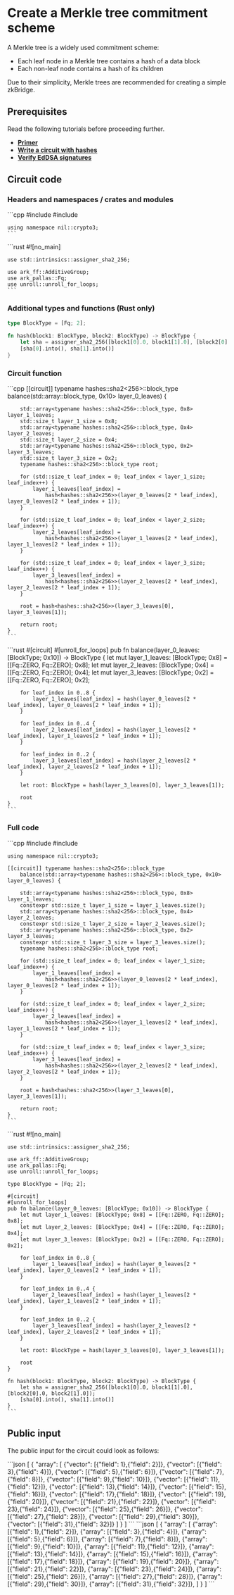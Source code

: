 
# Create a Merkle tree commitment scheme

A Merkle tree is a widely used commitment scheme:

* Each leaf node in a Merkle tree contains a hash of a data block
* Each non-leaf node contains a hash of its children

Due to their simplicity, Merkle trees are recommended for creating a simple zkBridge.

## Prerequisites

Read the following tutorials before proceeding further.

* [**Primer**](../primer)
* [**Write a circuit with hashes**](./hashes)
* [**Verify EdDSA signatures**](./eddsa)

## Circuit code

### Headers and namespaces / crates and modules

<Tabs groupId='language'>
  <TabItem value='cpp' label='C++'>
    ```cpp
    #include <nil/crypto3/hash/algorithm/hash.hpp>
    #include <nil/crypto3/hash/sha2.hpp>

    using namespace nil::crypto3;
    ```
  </TabItem>
  <TabItem value='rust' label='Rust'>
    ```rust
    #![no_main]

    use std::intrinsics::assigner_sha2_256;

    use ark_ff::AdditiveGroup;
    use ark_pallas::Fq;
    use unroll::unroll_for_loops;
    ```
  </TabItem>
</Tabs>

### Additional types and functions (Rust only)

```rust
type BlockType = [Fq; 2];

fn hash(block1: BlockType, block2: BlockType) -> BlockType {
    let sha = assigner_sha2_256([block1[0].0, block1[1].0], [block2[0].0, block2[1].0]);
    [sha[0].into(), sha[1].into()]
}
```

### Circuit function

<Tabs groupId='language'>
  <TabItem value='cpp' label='C++'>
    ```cpp
    [[circuit]] typename hashes::sha2<256>::block_type
        balance(std::array<typename hashes::sha2<256>::block_type, 0x10> layer_0_leaves) {

        std::array<typename hashes::sha2<256>::block_type, 0x8> layer_1_leaves;
        std::size_t layer_1_size = 0x8;
        std::array<typename hashes::sha2<256>::block_type, 0x4> layer_2_leaves;
        std::size_t layer_2_size = 0x4;
        std::array<typename hashes::sha2<256>::block_type, 0x2> layer_3_leaves;
        std::size_t layer_3_size = 0x2;
        typename hashes::sha2<256>::block_type root;

        for (std::size_t leaf_index = 0; leaf_index < layer_1_size; leaf_index++) {
            layer_1_leaves[leaf_index] =
                hash<hashes::sha2<256>>(layer_0_leaves[2 * leaf_index], layer_0_leaves[2 * leaf_index + 1]);
        }

        for (std::size_t leaf_index = 0; leaf_index < layer_2_size; leaf_index++) {
            layer_2_leaves[leaf_index] =
                hash<hashes::sha2<256>>(layer_1_leaves[2 * leaf_index], layer_1_leaves[2 * leaf_index + 1]);
        }

        for (std::size_t leaf_index = 0; leaf_index < layer_3_size; leaf_index++) {
            layer_3_leaves[leaf_index] =
                hash<hashes::sha2<256>>(layer_2_leaves[2 * leaf_index], layer_2_leaves[2 * leaf_index + 1]);
        }

        root = hash<hashes::sha2<256>>(layer_3_leaves[0], layer_3_leaves[1]);

        return root;
    }
    ```
  </TabItem>
  <TabItem value='rust' label='Rust'>
    ```rust
    #[circuit]
    #[unroll_for_loops]
    pub fn balance(layer_0_leaves: [BlockType; 0x10]) -> BlockType {
        let mut layer_1_leaves: [BlockType; 0x8] = [[Fq::ZERO, Fq::ZERO]; 0x8];
        let mut layer_2_leaves: [BlockType; 0x4] = [[Fq::ZERO, Fq::ZERO]; 0x4];
        let mut layer_3_leaves: [BlockType; 0x2] = [[Fq::ZERO, Fq::ZERO]; 0x2];

        for leaf_index in 0..8 {
            layer_1_leaves[leaf_index] = hash(layer_0_leaves[2 * leaf_index], layer_0_leaves[2 * leaf_index + 1]);
        }

        for leaf_index in 0..4 {
            layer_2_leaves[leaf_index] = hash(layer_1_leaves[2 * leaf_index], layer_1_leaves[2 * leaf_index + 1]);
        }

        for leaf_index in 0..2 {
            layer_3_leaves[leaf_index] = hash(layer_2_leaves[2 * leaf_index], layer_2_leaves[2 * leaf_index + 1]);
        }

        let root: BlockType = hash(layer_3_leaves[0], layer_3_leaves[1]);

        root
    }
    ```
  </TabItem>
</Tabs>

### Full code

<Tabs groupId='language'>
  <TabItem value='cpp' label='C++'>
    ```cpp
    #include <nil/crypto3/hash/algorithm/hash.hpp>
    #include <nil/crypto3/hash/sha2.hpp>

    using namespace nil::crypto3;

    [[circuit]] typename hashes::sha2<256>::block_type
        balance(std::array<typename hashes::sha2<256>::block_type, 0x10> layer_0_leaves) {

        std::array<typename hashes::sha2<256>::block_type, 0x8> layer_1_leaves;
        constexpr std::size_t layer_1_size = layer_1_leaves.size();
        std::array<typename hashes::sha2<256>::block_type, 0x4> layer_2_leaves;
        constexpr std::size_t layer_2_size = layer_2_leaves.size();
        std::array<typename hashes::sha2<256>::block_type, 0x2> layer_3_leaves;
        constexpr std::size_t layer_3_size = layer_3_leaves.size();
        typename hashes::sha2<256>::block_type root;

        for (std::size_t leaf_index = 0; leaf_index < layer_1_size; leaf_index++) {
            layer_1_leaves[leaf_index] =
                hash<hashes::sha2<256>>(layer_0_leaves[2 * leaf_index], layer_0_leaves[2 * leaf_index + 1]);
        }

        for (std::size_t leaf_index = 0; leaf_index < layer_2_size; leaf_index++) {
            layer_2_leaves[leaf_index] =
                hash<hashes::sha2<256>>(layer_1_leaves[2 * leaf_index], layer_1_leaves[2 * leaf_index + 1]);
        }

        for (std::size_t leaf_index = 0; leaf_index < layer_3_size; leaf_index++) {
            layer_3_leaves[leaf_index] =
                hash<hashes::sha2<256>>(layer_2_leaves[2 * leaf_index], layer_2_leaves[2 * leaf_index + 1]);
        }

        root = hash<hashes::sha2<256>>(layer_3_leaves[0], layer_3_leaves[1]);

        return root;
    }
    ```
  </TabItem>
  <TabItem value='rust' label='Rust'>
    ```rust
    #![no_main]

    use std::intrinsics::assigner_sha2_256;

    use ark_ff::AdditiveGroup;
    use ark_pallas::Fq;
    use unroll::unroll_for_loops;

    type BlockType = [Fq; 2];

    #[circuit]
    #[unroll_for_loops]
    pub fn balance(layer_0_leaves: [BlockType; 0x10]) -> BlockType {
        let mut layer_1_leaves: [BlockType; 0x8] = [[Fq::ZERO, Fq::ZERO]; 0x8];
        let mut layer_2_leaves: [BlockType; 0x4] = [[Fq::ZERO, Fq::ZERO]; 0x4];
        let mut layer_3_leaves: [BlockType; 0x2] = [[Fq::ZERO, Fq::ZERO]; 0x2];

        for leaf_index in 0..8 {
            layer_1_leaves[leaf_index] = hash(layer_0_leaves[2 * leaf_index], layer_0_leaves[2 * leaf_index + 1]);
        }

        for leaf_index in 0..4 {
            layer_2_leaves[leaf_index] = hash(layer_1_leaves[2 * leaf_index], layer_1_leaves[2 * leaf_index + 1]);
        }

        for leaf_index in 0..2 {
            layer_3_leaves[leaf_index] = hash(layer_2_leaves[2 * leaf_index], layer_2_leaves[2 * leaf_index + 1]);
        }

        let root: BlockType = hash(layer_3_leaves[0], layer_3_leaves[1]);

        root
    }

    fn hash(block1: BlockType, block2: BlockType) -> BlockType {
        let sha = assigner_sha2_256([block1[0].0, block1[1].0], [block2[0].0, block2[1].0]);
        [sha[0].into(), sha[1].into()]
    }
    ```
  </TabItem>
</Tabs>

## Public input

The public input for the circuit could look as follows:

<Tabs groupId='language'>
  <TabItem value='cpp' label='C++'>
    ```json
    [ 
        { 
            "array": [ 
                {"vector": [{"field": 1},{"field": 2}]}, 
                {"vector": [{"field": 3},{"field": 4}]}, 
                {"vector": [{"field": 5},{"field": 6}]}, 
                {"vector": [{"field": 7},{"field": 8}]}, 
                {"vector": [{"field": 9},{"field": 10}]}, 
                {"vector": [{"field": 11},{"field": 12}]}, 
                {"vector": [{"field": 13},{"field": 14}]}, 
                {"vector": [{"field": 15},{"field": 16}]}, 
                {"vector": [{"field": 17},{"field": 18}]}, 
                {"vector": [{"field": 19},{"field": 20}]},
                {"vector": [{"field": 21},{"field": 22}]}, 
                {"vector": [{"field": 23},{"field": 24}]}, 
                {"vector": [{"field": 25},{"field": 26}]}, 
                {"vector": [{"field": 27},{"field": 28}]}, 
                {"vector": [{"field": 29},{"field": 30}]}, 
                {"vector": [{"field": 31},{"field": 32}]}
            ] 
        } 
    ]
    ```
  </TabItem>
  <TabItem value='rust' label='Rust'>
    ```json
    [ 
        { 
            "array": [ 
                {"array": [{"field": 1},{"field": 2}]}, 
                {"array": [{"field": 3},{"field": 4}]}, 
                {"array": [{"field": 5},{"field": 6}]}, 
                {"array": [{"field": 7},{"field": 8}]}, 
                {"array": [{"field": 9},{"field": 10}]}, 
                {"array": [{"field": 11},{"field": 12}]}, 
                {"array": [{"field": 13},{"field": 14}]}, 
                {"array": [{"field": 15},{"field": 16}]}, 
                {"array": [{"field": 17},{"field": 18}]}, 
                {"array": [{"field": 19},{"field": 20}]},
                {"array": [{"field": 21},{"field": 22}]},
                {"array": [{"field": 23},{"field": 24}]},
                {"array": [{"field": 25},{"field": 26}]},
                {"array": [{"field": 27},{"field": 28}]},
                {"array": [{"field": 29},{"field": 30}]},
                {"array": [{"field": 31},{"field": 32}]},
            ] 
        } 
    ]
    ```
  </TabItem>
</Tabs>

